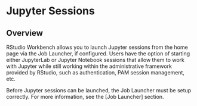 # Jupyter Sessions {.pro-header}

## Overview

RStudio Workbench allows you to launch Jupyter sessions from the home page via the Job Launcher, if configured. Users have the option of starting either JupyterLab or Jupyter Notebook sessions that allow them to work with Jupyter while still working within the administrative framework provided by RStudio, such as authentication, PAM session management, etc. 

::: {.callout-note}
Before Jupyter sessions can be launched, the Job Launcher must be setup correctly. For more information, see the [Job Launcher] section.
:::
